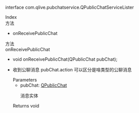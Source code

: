 <link rel="stylesheet" type="text/css" href="https://docs.qnsdk.com/styles/doc-v4-api.css" />
<div class="rtc-doc rtc-doc-page" id="rtc-doc">
<section class="rtc-doc-panel rtc-doc-describe rtc-doc-note">
                <p>interface com.qlive.pubchatservice.QPublicChatServiceLister</p>
                <p></p>
</section>
            <div class="rtc-doc-page-wrap">Index</div>
<section class="rtc-doc-panel">
        <div class="rtc-doc-page-title">方法</div>
        <ul class="rtc-doc-catalogue">
                <li><a onClick='document.location.replace(`${document.location.protocol}//${document.location.host}${document.location.pathname}${document.location.search}#onReceivePublicChat`)'>onReceivePublicChat</a></li>
        </ul>
</section>
<div class="rtc-doc-page-wrap">方法</div>
<section class="rtc-doc-panel">
<div class="rtc-doc-page-title rtc-doc-antor" id="onReceivePublicChat">onReceivePublicChat</div>
<ul class="rtc-doc-page-container">
        <li class="rtc-doc-sign-signature">
void onReceivePublicChat(QPublicChat pubChat);</li>
    </li>
<li class="rtc-doc-page-description">
    <div class="rtc-doc-desc-wrap">
        <p>收到公聊消息
 pubChat.action 可以区分是啥类型的公聊消息</p>
    </div>
<div class="rtc-doc-parameters-title">Parameters</div>
<ul class="rtc-doc-parameters">
    <li>
        <div>
            pubChat: <a href='https://developer.qiniu.com/lowcode/api/12065/QPublicChat'>QPublicChat</a>
        </div>
                <p>消息实体</p>
    </li>
</ul>
    <div class="rtc-doc-returns-title">Returns <span>void</span></div>
</li>
</ul>
</section>
</div>


